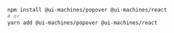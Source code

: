 ```bash
npm install @ui-machines/popover @ui-machines/react
# or
yarn add @ui-machines/popover @ui-machines/react
```
